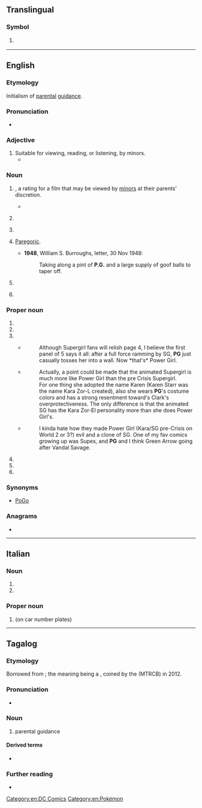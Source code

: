 {{also|pg|Pg|pg.|.pg|P&G|Pg.|P.G.}}
==Translingual==

===Symbol===
{{mul-symbol}}

# {{ISO 3166|1|2|Papua New Guinea}}
#: {{syn|mul|PNG|qq1={{w|ISO 3166-1 alpha-3|alpha-3}}}}

----

==English==

===Etymology===
Initialism of [[parental]] [[guidance]].

===Pronunciation===
* {{audio|en|En-au-PG.ogg|Audio (AU)}}

===Adjective===
{{en-adj|-}}

# Suitable for viewing, reading, or listening, by minors.
#* {{quote-journal
|en
|date=June 26, 2012
|author=Genevieve Koski
|title=Music: Reviews: Justin Bieber: ''Believe''
|work=The Onion AV Club
|url=http://www.avclub.com/articles/justin-bieber-believe,81763/
|page=
|passage=More significantly, rigid deference to Bieber’s still-young core fan base keeps things resolutely '''PG''', with any acknowledgement of sex either couched in vague “touch your body” workarounds or downgraded to desirous hand-holding and eye-gazing.}}

===Noun===
{{en-noun|~}}

# {{lb|en|uncountable|cinema|British|US}} {{init of|en|[[parental]] [[guidance]]|nodot=1}}, a rating for a film that may be viewed by [[minor]]s at their parents' discretion.
#* {{quote-av|en|writer=Blake Edwards|title={{w|10 (film)|10}}|year=1979|passage=I've had it. That's it George! For one year now, I've been providing X-rated entertainment and you reciprocate with '''PG'''! It's an iniquitous arrangement!|role=Neighbor}}
# {{lb|en|countable|chiefly|_|UK}} {{init of|en|[[paying]] [[guest]]}}
# {{lb|en|countable|basketball}} {{init of|en|point guard}}
# {{lb|en|slang}} [[paregoric|Paregoric]].
#* '''1948''', William S. Burroughs, letter, 30 Nov 1948:
#*: Taking along a pint of '''P.G.''' and a large supply of goof balls to taper off.
# {{lb|en|biochemistry}} {{initialism of|en|proteoglycan}}
# {{lb|en|organic chemistry}} {{initialism of|en|propylene glycol}}

===Proper noun===
{{en-proper noun}}

# {{initialism of|en|Proto-Germanic}}
# {{initialism of|en|Persian Gulf}}
# {{initialism of|en|{{w|lang=en|Power Girl}}|gloss=DC Comics superheroine}}
#* {{quote-newsgroup
|en
|date=October 25 1997
|author=Lightning
|title=REVIEW Power Girl #1, uhm, I mean Supergirl #16
|url=https://groups.google.com/d/msg/rec.arts.comics.dc.universe/7LXMTkQtLzk/YYmlNIO7DkwJ
|id=62tta5$a7g$1@206.230.70.77
|newsgroup=rec.arts.comics.dc.universe}}
#*: Although Supergirl fans will relish page 4, I believe the first panel of 5 says it all: after a full force ramming by SG, '''PG''' just casually tosses her into a wall. Now *that's* Power Girl.
#* {{quote-newsgroup
|en
|date=May 6 1998
|author=CaptT...@webtv.net
|title=Re: Why is TV kind of pre-Crisis and comics Post-Crisis
|url=https://groups.google.com/d/msg/rec.arts.comics.dc.universe/yi-EOjRFaDI/MoHovIs2_rYJ
|id=6iouoe$1jf$1@newsd-134.iap.bryant.webtv.net
|newsgroup=rec.arts.comics.dc.universe}}
#*: Actually, a point could be made that the animated Supergirl is much more like Power Girl than the pre Crisis Supergirl.
#*: For one thing she adopted the name Karen (Karen Starr was the name Kara Zor-L created), also she wears '''PG'''<nowiki/>'s costume colors and has a strong resentment toward's Clark's overprotectiveness. The only difference is that the animated SG has the Kara Zor-El personality more than she does Power Girl's.
#* {{quote-newsgroup
|en
|date=September 21 2005
|author=tan...@bellsouth.net
|title=Re: JLU - WOW
|url=https://groups.google.com/d/msg/alt.tv.cartoon-network/W61C2rlr6XA/Pl07SNyXTzUJ
|id=SL7Ye.4284$xg3.1881@bignews4.bellsouth.net
|newsgroup=alt.tv.cartoon-network}}
#*: I kinda hate how they made Power Girl (Kara/SG pre-Crisis on World 2 or 3?) evil and a clone of SG. One of my fav comics growing up was Supes, and '''PG''' and I think Green Arrow going after Vandal Savage.
# {{abbreviation of|en|Prince George's County}}
# {{initialism of|en|{{w|lang=en|Pokémon Go}}}}
# {{initialism of|en|{{w|Project Gutenberg}}}}

===Synonyms===
* {{sense|Pokémon}} [[PoGo]]

===Anagrams===
* {{anagrams|en|a=gp|G.P.|GP}}

[[Category:en:DC Comics]]
[[Category:en:Pokémon]]

----

==Italian==

===Noun===
{{head|it|noun}}

# {{initialism of|it|[[procuratore generale]]}}
# {{initialism of|it|[[procura generale]]}}

===Proper noun===
{{it-proper noun}}

# {{lb|it|dated}} {{abbreviation of|it|[[Perugia]]|nodot=1}} (on car number plates)

----

==Tagalog==

===Etymology===
Borrowed from {{bor|tl|en|PG}}; the meaning being a {{psm|tl|en|{{l|en|parental}} {{l|tl|en|guidance}}|nocap=1}}, coined by the {{w|Movie and Television Review and Classification Board}} (MTRCB) in 2012.

===Pronunciation===
* {{tl-IPA|piji}}

===Noun===
{{tl-noun}}

# {{lb|tl|film|television}} {{initialism of|tl|{{l|tl|patnubay}} at {{l|tl|gabay}}|dot=:}} parental guidance {{gl|television and motion picture rating in in the Philippines}}

====Derived terms====
* {{l|tl|SPG}}

===Further reading===
* {{R:KWF Diksiyonaryo}}